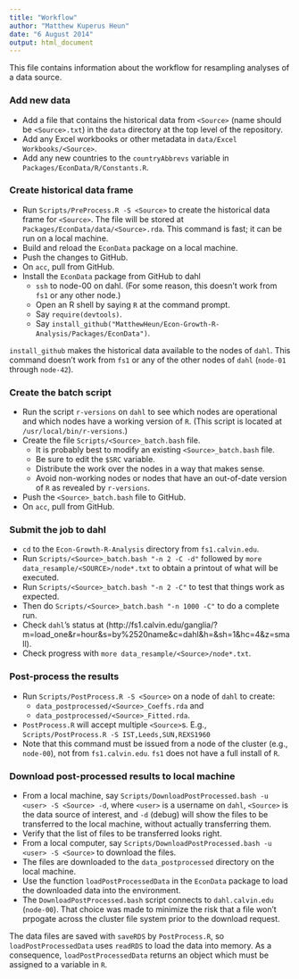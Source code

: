 ```yaml
---
title: "Workflow"
author: "Matthew Kuperus Heun"
date: "6 August 2014"
output: html_document
---
```


This file contains information about the workflow for resampling analyses of a data source.

### Add new data
* Add a file that contains the historical data from `<Source>` (name should be `<Source>.txt`) 
in the `data` directory at the top level of the repository.   
* Add any Excel workbooks or other metadata in `data/Excel Workbooks/<Source>`.
* Add any new countries to the `countryAbbrevs` variable in `Packages/EconData/R/Constants.R`.

### Create historical data frame
* Run `Scripts/PreProcess.R -S <Source>` to create the historical data frame for `<Source>`.
The file will be stored at `Packages/EconData/data/<Source>.rda`.
This command is fast; it can be run on a local machine.    
* Build and reload the `EconData` package on a local machine.    
* Push the changes to GitHub.   
* On `acc`, pull from GitHub.     
* Install the `EconData` package from GitHub to dahl
    + `ssh` to node-00 on dahl. (For some reason, this doesn't work from `fs1` or any other node.)   
    + Open an R shell by saying `R` at the command prompt.    
    + Say `require(devtools)`.
    + Say `install_github("MatthewHeun/Econ-Growth-R-Analysis/Packages/EconData")`.      

`install_github` makes the historical data available to the nodes of `dahl`.
This command doesn't work from `fs1` or any of the other nodes of `dahl` (`node-01` through `node-42`).

### Create the batch script
* Run the script `r-versions` on `dahl` to see which nodes are operational and which nodes have a working version of `R`. (This script is located at `/usr/local/bin/r-versions`.)
* Create the file `Scripts/<Source>_batch.bash` file.
    + It is probably best to modify an existing `<Source>_batch.bash` file.      
    + Be sure to edit the `$SRC` variable.
    + Distribute the work over the nodes in a way that makes sense.
    + Avoid non-working nodes or nodes that have an out-of-date version of `R` as revealed by `r-versions`.
* Push the `<Source>_batch.bash` file to GitHub.
* On `acc`, pull from GitHub.      

### Submit the job to dahl
* `cd` to the `Econ-Growth-R-Analysis` directory from `fs1.calvin.edu`.
* Run `Scripts/<Source>_batch.bash "-n 2 -C -d"` followed by `more data_resample/<SOURCE>/node*.txt` to obtain a printout of what will be executed.    
* Run `Scripts/<Source>_batch.bash "-n 2 -C"` to test that things work as expected.
* Then do `Scripts/<Source>_batch.bash "-n 1000 -C"` to do a complete run.
* Check `dahl`'s status at (http://fs1.calvin.edu/ganglia/?m=load_one&r=hour&s=by%2520name&c=dahl&h=&sh=1&hc=4&z=small).
* Check progress with `more data_resample/<Source>/node*.txt`.

### Post-process the results
* Run `Scripts/PostProcess.R -S <Source>` on a node of `dahl` to create:       
    + `data_postprocessed/<Source>_Coeffs.rda` and
    + `data_postprocessed/<Source>_Fitted.rda`.  
* `PostProcess.R` will accept multiple `<Source>`s. E.g., `Scripts/PostProcess.R -S IST,Leeds,SUN,REXS1960`
* Note that this command must be issued from a node of the cluster (e.g., `node-00`), not from `fs1.calvin.edu`.
`fs1` does not have a full install of `R`.

### Download post-processed results to local machine
* From a local machine, say `Scripts/DownloadPostProcessed.bash -u <user> -S <Source> -d`, where `<user>` is 
a username on `dahl`, `<Source>` is the data source of interest, and `-d` (debug) will 
show the files to be transferred to the local machine, without actually transferring them.
* Verify that the list of files to be transferred looks right.
* From a local computer, say `Scripts/DownloadPostProcessed.bash -u <user> -S <Source>` to download the files.
* The files are downloaded to the `data_postprocessed` directory on the local machine.
* Use the function `loadPostProcessedData` in the `EconData` package to load the downloaded data into
the environment. 
* The `DownloadPostProcessed.bash` script connects to `dahl.calvin.edu` (`node-00`). 
That choice was made to minimize the risk that a file won't prpogate across the cluster 
file system prior to the download request.

The data files are saved with `saveRDS` by `PostProcess.R`, so `loadPostProcessedData` uses `readRDS` to 
load the data into memory. 
As a consequence, `loadPostProcessedData` returns an object which must be assigned to a variable in `R`.